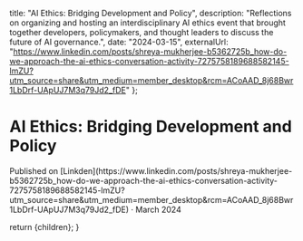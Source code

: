 
  title: "AI Ethics: Bridging Development and Policy",
  description: "Reflections on organizing and hosting an interdisciplinary AI ethics event that brought together developers, policymakers, and thought leaders to discuss the future of AI governance.",
  date: "2024-03-15",
  externalUrl: "https://www.linkedin.com/posts/shreya-mukherjee-b5362725b_how-do-we-approach-the-ai-ethics-conversation-activity-7275758189688582145-lmZU?utm_source=share&utm_medium=member_desktop&rcm=ACoAAD_8j68Bwr1LbDrf-UApUJ7M3q79Jd2_fDE"
};

# AI Ethics: Bridging Development and Policy

<div className="text-center text-muted-foreground">
  Published on
  [Linkden](https://www.linkedin.com/posts/shreya-mukherjee-b5362725b_how-do-we-approach-the-ai-ethics-conversation-activity-7275758189688582145-lmZU?utm_source=share&utm_medium=member_desktop&rcm=ACoAAD_8j68Bwr1LbDrf-UApUJ7M3q79Jd2_fDE)
  · March 2024
</div>

  return <MdxLayout>{children}</MdxLayout>;
} 